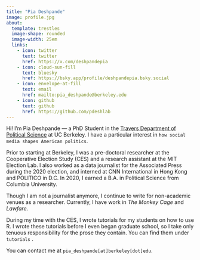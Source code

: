```yaml
---
title: "Pia Deshpande"
image: profile.jpg
about:
  template: trestles
  image-shape: rounded
  image-width: 25em
  links:
    - icon: twitter
      text: twitter
      href: https://x.com/deshpandepia
    - icon: cloud-sun-fill
      text: bluesky
      href: https://bsky.app/profile/deshpandepia.bsky.social
    - icon: envelope-at-fill
      text: email
      href: mailto:pia_deshpande@berkeley.edu
    - icon: github
      text: github
      href: https://github.com/pdeshlab
---
```


Hi! I'm Pia Deshpande — a PhD Student in the [Travers Department of Political Science](https://polisci.berkeley.edu/) at UC Berkeley. I have a particular interest in `how social media shapes American politics`.

Prior to starting at Berkeley, I was a pre-doctoral researcher at the Cooperative Election Study (CES) and a research assistant at the MIT Election Lab. I also worked as a data journalist for the Associated Press during the 2020 election, and interned at CNN International in Hong Kong and POLITICO in D.C. In 2020, I earned a B.A. in Political Science from Columbia University. 

Though I am not a journalist anymore, I continue to write for non-academic venues as a researcher. Currently, I have work in *The Monkey Cage* and *Lawfare.*

During my time with the CES, I wrote tutorials for my students on how to use R. I wrote these tutorials before I even began graduate school, so I take only tenuous responsibility for the prose they contain. You can find them under `tutorials` .

You can contact me at `pia_deshpande[at]berkeley[dot]edu`.
